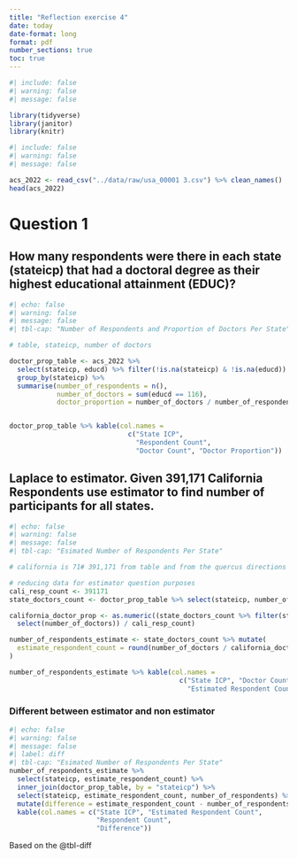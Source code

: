 ```yaml
---
title: "Reflection exercise 4"
date: today
date-format: long
format: pdf
number_sections: true
toc: true
---
```


```r
#| include: false
#| warning: false
#| message: false

library(tidyverse)
library(janitor)
library(knitr)
```



```r
#| include: false
#| warning: false
#| message: false

acs_2022 <- read_csv("../data/raw/usa_00001 3.csv") %>% clean_names()
head(acs_2022)

```

# Question 1

## How many respondents were there in each state (stateicp) that had a doctoral degree as their highest educational attainment (EDUC)?

```r
#| echo: false
#| warning: false
#| message: false
#| tbl-cap: "Number of Respondents and Proportion of Doctors Per State"

# table, stateicp, number of doctors

doctor_prop_table <- acs_2022 %>% 
  select(stateicp, educd) %>% filter(!is.na(stateicp) & !is.na(educd)) %>% 
  group_by(stateicp) %>% 
  summarise(number_of_respondents = n(), 
            number_of_doctors = sum(educd == 116),
            doctor_proportion = number_of_doctors / number_of_respondents)


doctor_prop_table %>% kable(col.names = 
                              c("State ICP", 
                                "Respondent Count", 
                                "Doctor Count", "Doctor Proportion"))

```

## Laplace to estimator. Given 391,171 California Respondents use estimator to find number of participants for all states.

```r
#| echo: false
#| warning: false
#| message: false
#| tbl-cap: "Esimated Number of Respondents Per State"

# california is 71# 391,171 from table and from the quercus directions

# reducing data for estimator question purposes
cali_resp_count <- 391171
state_doctors_count <- doctor_prop_table %>% select(stateicp, number_of_doctors)

california_doctor_prop <- as.numeric((state_doctors_count %>% filter(stateicp == 71) %>% 
  select(number_of_doctors)) / cali_resp_count)

number_of_respondents_estimate <- state_doctors_count %>% mutate(
  estimate_respondent_count = round(number_of_doctors / california_doctor_prop)
)

number_of_respondents_estimate %>% kable(col.names = 
                                           c("State ICP", "Doctor Count", 
                                             "Estimated Respondent Count"))


```

### Different between estimator and non estimator


```r
#| echo: false
#| warning: false
#| message: false
#| label: diff
#| tbl-cap: "Esimated Number of Respondents Per State"
number_of_respondents_estimate %>% 
  select(stateicp, estimate_respondent_count) %>%
  inner_join(doctor_prop_table, by = "stateicp") %>%
  select(stateicp, estimate_respondent_count, number_of_respondents) %>% 
  mutate(difference = estimate_respondent_count - number_of_respondents) %>% 
  kable(col.names = c("State ICP", "Estimated Respondent Count", 
                      "Respondent Count",
                      "Difference"))

```

Based on the @tbl-diff



